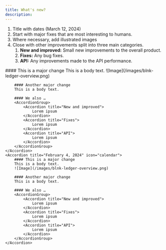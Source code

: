 ```yaml
---
title: What's new?
description:
---
```

1. Title with dates (March 12, 2024)
2. Start with major fixes that are most interesting to humans.
3. Where necessary, add illustrated images
4. Close with other improvements split into three main categories.
	1. **New and improved:** Small new improvements to the overall product.
	2. **Fixes:** Any bug fixes.
	3. **API:** Any improvements made to the API performance.

<AccordionGroup>
	<Accordion title="March 12, 2024" icon="calendar">
		#### This is a major change
		This is a body text.
		![Image](/images/blnk-ledger-overview.png)
		
		#### Another major change
		This is a body text.
		
		#### We also …
		<AccordionGroup>
			<Accordion title="New and improved">
				Lorem ipsum
			</Accordion>
			<Accordion title="Fixes">
				Lorem ipsum
			</Accordion>
			<Accordion title="API">
				Lorem ipsum
			</Accordion>
		</AccordionGroup>
	</Accordion>
	<Accordion title="February 4, 2024" icon="calendar">
		#### This is a major change
		This is a body text.
		![Image](/images/blnk-ledger-overview.png)
		
		#### Another major change
		This is a body text.
		
		#### We also …
		<AccordionGroup>
			<Accordion title="New and improved">
				Lorem ipsum
			</Accordion>
			<Accordion title="Fixes">
				Lorem ipsum
			</Accordion>
			<Accordion title="API">
				Lorem ipsum
			</Accordion>
		</AccordionGroup>
	</Accordion>
</AccordionGroup>